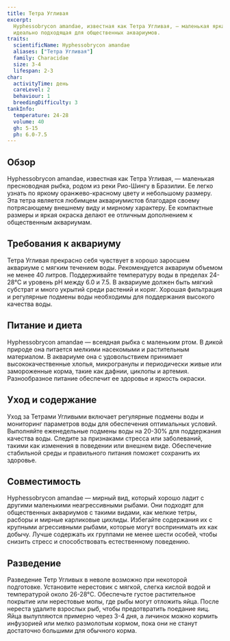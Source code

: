 ```yaml
---
title: Тетра Угливая
excerpt:
  Hyphessobrycon amandae, известная как Тетра Угливая, — маленькая яркая рыбка с потрясающим оранжево-красным цветом,
  идеально подходящая для общественных аквариумов.
traits:
  scientificName: Hyphessobrycon amandae
  aliases: ["Тетра Угливая"]
  family: Characidae
  size: 3-4
  lifespan: 2-3
char:
  activityTime: день
  careLevel: 2
  behaviour: 1
  breedingDifficulty: 3
tankInfo:
  temperature: 24-28
  volume: 40
  gh: 5-15
  ph: 6.0-7.5
---
```


## Обзор

Hyphessobrycon amandae, известная как Тетра Угливая, — маленькая пресноводная рыбка, родом из реки Рио-Шингу в Бразилии.
Ее легко узнать по яркому оранжево-красному цвету и небольшому размеру. Эта тетра является любимцем аквариумистов
благодаря своему потрясающему внешнему виду и мирному характеру. Ее компактные размеры и яркая окраска делают ее
отличным дополнением к общественным аквариумам.

## Требования к аквариуму

Тетра Угливая прекрасно себя чувствует в хорошо заросшем аквариуме с мягким течением воды. Рекомендуется аквариум
объемом не менее 40 литров. Поддерживайте температуру воды в пределах 24-28°C и уровень pH между 6.0 и 7.5. В аквариуме
должен быть мягкий субстрат и много укрытий среди растений и коряг. Хорошая фильтрация и регулярные подмены воды
необходимы для поддержания высокого качества воды.

## Питание и диета

Hyphessobrycon amandae — всеядная рыбка с маленьким ртом. В дикой природе она питается мелкими насекомыми и растительным
материалом. В аквариуме она с удовольствием принимает высококачественные хлопья, микрогранулы и периодически живые или
замороженные корма, такие как дафнии, циклопы и артемия. Разнообразное питание обеспечит ее здоровье и яркость окраски.

## Уход и содержание

Уход за Тетрами Угливыми включает регулярные подмены воды и мониторинг параметров воды для обеспечения оптимальных
условий. Выполняйте еженедельные подмены воды на 20-30% для поддержания качества воды. Следите за признаками стресса или
заболеваний, такими как изменения в поведении или внешнем виде. Обеспечение стабильной среды и правильного питания
поможет сохранить их здоровье.

## Совместимость

Hyphessobrycon amandae — мирный вид, который хорошо ладит с другими маленькими неагрессивными рыбами. Они подходят для
общественных аквариумов с такими видами, как мелкие тетры, расборы и мирные карликовые цихлиды. Избегайте содержания их
с крупными агрессивными рыбами, которые могут воспринимать их как добычу. Лучше содержать их группами не менее шести
особей, чтобы снизить стресс и способствовать естественному поведению.

## Разведение

Разведение Тетр Угливых в неволе возможно при некоторой подготовке. Установите нерестовик с мягкой, слегка кислой водой
и температурой около 26-28°C. Обеспечьте густое растительное покрытие или нерестовые мопы, где рыбы могут отложить яйца.
После нереста удалите взрослых рыб, чтобы предотвратить поедание яиц. Яйца вылупляются примерно через 3-4 дня, а личинок
можно кормить инфузорией или мелко размолотым кормом, пока они не станут достаточно большими для обычного корма.
